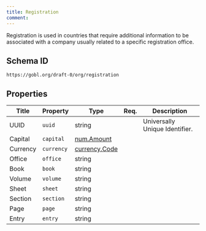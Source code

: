 ```yaml
---
title: Registration
comment: 
---
```


Registration is used in countries that require additional information to be associated with a company usually related to a specific registration office.

## Schema ID

`https://gobl.org/draft-0/org/registration`

## Properties

| Title    | Property   | Type                                    | Req. | Description                    |
|----------|------------|-----------------------------------------|------|--------------------------------|
| UUID     | `uuid`     | string                                  |      | Universally Unique Identifier. |
| Capital  | `capital`  | [num.Amount](/draft-0/num/amount)       |      |                                |
| Currency | `currency` | [currency.Code](/draft-0/currency/code) |      |                                |
| Office   | `office`   | string                                  |      |                                |
| Book     | `book`     | string                                  |      |                                |
| Volume   | `volume`   | string                                  |      |                                |
| Sheet    | `sheet`    | string                                  |      |                                |
| Section  | `section`  | string                                  |      |                                |
| Page     | `page`     | string                                  |      |                                |
| Entry    | `entry`    | string                                  |      |                                |

